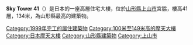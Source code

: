 {{unreferenced|time=2015-02-06T14:15:49+00:00}}
{{Infobox building
|name               = Sky Tower 41
|native_name        = スカイタワー41
|image              = [[File:Sky_Tower-41_Yamagata_Japan.jpg|250px]]
|caption            = 
|location           = {{JPN}}[[山形縣|山形縣]][[上山市|上山市]]宮脇
|coordinates        = {{coord|38.1383|140.282|source:kolossus-jawiki|display=inline,title}}
|status             = completed
|start_date         = 
|completion_date    = 1999年7月
|opening            = 
|building_type      = 住宅
|antenna_spire      = 
|roof               = {{convert|133.95|m|ft|0}}
|top_floor          = 
|floor_count        = 41
|elevator_count     = 
|cost               = 
|floor_area         = 
|architect          = 
|structural_engineer= 
|main_contractor    = 
|developer          = 
|owner              = 
|management         = 
|references         = 
}}

'''Sky Tower 41'''（{{lang-ja|スカイタワー41}}）是日本的一座高層住宅大樓，位於[[山形縣|山形縣]][[上山市|上山市]]宮脇，樓高41層，134米，為山形縣最高的建築物。

[[Category:1999年完工的居住建築物|Category:1999年完工的居住建築物]]
[[Category:100米至149米高的摩天大樓|Category:100米至149米高的摩天大樓]]
[[Category:日本摩天大樓|Category:日本摩天大樓]]
[[Category:山形縣建築物|Category:山形縣建築物]]
[[Category:上山市|Category:上山市]]

{{Japanese building-stub}}